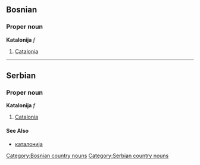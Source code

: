 ==Bosnian==
===Proper noun===
'''Katalonija''' ''f''
[[Category:Bosnian country nouns]]
#[[Catalonia]]
----
==Serbian==
===Proper noun===
'''Katalonija''' ''f''
#[[Catalonia]]
====See Also====
*[[каталонија]]
[[Category:Serbian country nouns]]